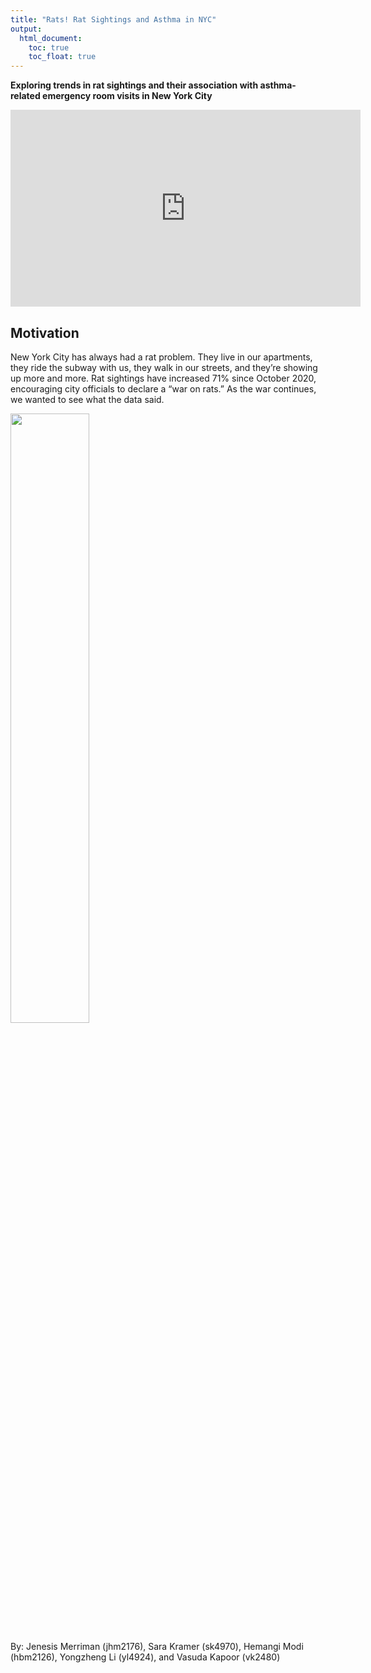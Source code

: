 ```yaml
---
title: "Rats! Rat Sightings and Asthma in NYC"
output: 
  html_document:
    toc: true
    toc_float: true
---
```


**Exploring trends in rat sightings and their association with asthma-related emergency room visits in New York City**  


<iframe width="560" height="315" src="https://www.youtube.com/embed/gv4TjsKTj44" frameborder="0" allowfullscreen></iframe>


## Motivation
New York City has always had a rat problem. They live in our apartments, they ride the subway with us, they walk in our streets, and they’re showing up more and more. Rat sightings have increased 71% since October 2020, encouraging city officials to declare a “war on rats.” As the war continues, we wanted to see what the data said.


<img src="images/rat_nyc.png" style="width:50%">

By: Jenesis Merriman (jhm2176), Sara Kramer (sk4970), Hemangi Modi (hbm2126), Yongzheng Li (yl4924), and Vasuda Kapoor (vk2480)
